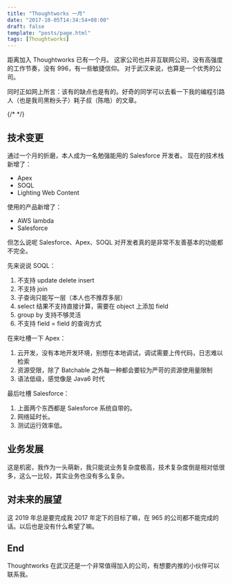 ```yaml
---
title: "Thoughtworks 一月"
date: "2017-10-05T14:34:54+08:00"
draft: false
template: "posts/page.html"
tags: [Thoughtworks]
---
```


距离加入 Thoughtworks 已有一个月。
这家公司也并非互联网公司，没有高强度的工作节奏，没有 996，有一些敏捷信仰。
对于武汉来说，也算是一个优秀的公司。

同时正如网上所言：该有的缺点也是有的。好奇的同学可以去看一下我的编程引路人（也是我司黑粉头子）耗子叔（陈皓）的文章。

{/* <more/> */}

## 技术变更

通过一个月的折磨，本人成为一名勉强能用的 Salesforce 开发者。
现在的技术栈新增了：

- Apex
- SOQL
- Lighting Web Content

使用的产品新增了：

- AWS lambda
- Salesforce

但怎么说呢 Salesforce、Apex、SOQL 对开发者真的是非常不友善基本的功能都不完全。

先来说说 SOQL：

1. 不支持 update delete insert
2. 不支持 join
3. 子查询只能写一层（本人也不推荐多层）
4. select 结果不支持直接计算，需要在 object 上添加 field
5. group by 支持不够灵活
6. 不支持 field = field 的查询方式

在来吐槽一下 Apex：

1. 云开发，没有本地开发环境，别想在本地调试，调试需要上传代码，日志难以检索
2. 资源受限，除了 Batchable 之外每一种都会要较为严苛的资源使用量限制
3. 语法低级，感觉像是 Java6 时代

最后吐槽 Salesforce：

1. 上面两个东西都是 Salesforce 系统自带的。
2. 网络延时长。
3. 测试运行效率低。

## 业务发展

这是机密，我作为一头萌新，我只能说业务复杂度极高，技术复杂度倒是相对低很多，这么一比较，其实业务也没有多么复杂。

## 对未来的展望

这 2019 年总是要完成我 2017 年定下的目标了嘛，在 965 的公司都不能完成的话。以后也是没有什么希望了嘛。

## End

Thoughtworks 在武汉还是一个非常值得加入的公司，有想要内推的小伙伴可以联系我。
